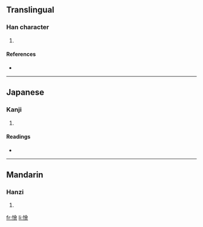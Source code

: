 ==Translingual==

===Han character===
{{Han char|rn=61|rad=心|as=13|sn=16|four=|canj=心人一日 (POMA)}}

# {{defn|Han|sort=心13}}

====References====
* {{Han ref|kx=0405.090|dkj=11317|dj=0745.190|hdz=42362.010|uh=61C0|ud=25024}}

----

==Japanese==

===Kanji===
{{ja-kanji|grade=|rs=心13}}

# {{defn|Japanese|sort=心13}}

====Readings====
* {{ja-readings|on=[[わい]] (wai), [[え]] (e), [[わつ]] (watsu), [[わち]] (wachi)|kun=[[にくむ]] (nikumu), [[もだえる]] (modaeru)}}

----

==Mandarin==

===Hanzi===
{{cmn-hanzi|pin=[[wài]] ([[wai4]]), [[xuān]] ([[xuan1]])|wg=wai<sup>4</sup>, hsüan<sup>1</sup>}}

# {{defn|Mandarin|sort=心13}}

[[fr:懀]]
[[li:懀]]